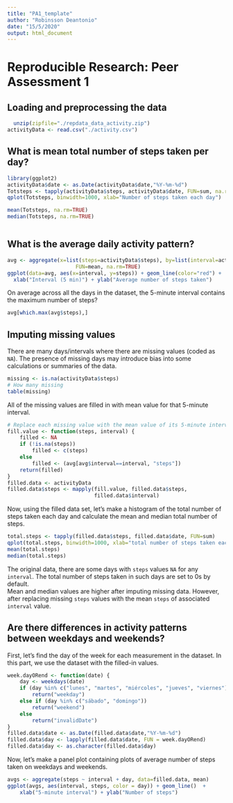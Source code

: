 ---
title: "PA1_template"
author: "Robinsson Deantonio"
date: "15/5/2020"
output: html_document
---

# Reproducible Research: Peer Assessment 1

## Loading and preprocessing the data
```{r loaddata}
  unzip(zipfile="./repdata_data_activity.zip")
activityData <- read.csv("./activity.csv")
```

## What is mean total number of steps taken per day?
```{r}
library(ggplot2)
activityData$date <- as.Date(activityData$date,"%Y-%m-%d")
Totsteps <- tapply(activityData$steps, activityData$date, FUN=sum, na.rm=TRUE)
qplot(Totsteps, binwidth=1000, xlab="Number of steps taken each day")
```
```{r}
mean(Totsteps, na.rm=TRUE)
median(Totsteps, na.rm=TRUE)
```



```{r}
```

## What is the average daily activity pattern?
```{r}
avg <- aggregate(x=list(steps=activityData$steps), by=list(interval=activityData$interval),
                      FUN=mean, na.rm=TRUE)
ggplot(data=avg, aes(x=interval, y=steps)) + geom_line(color="red") +
  xlab("Interval (5 min)") + ylab("Average number of steps taken")
```

On average across all the days in the dataset, the 5-minute interval contains
the maximum number of steps?
```{r}
avg[which.max(avg$steps),]
```

## Imputing missing values

There are many days/intervals where there are missing values (coded as `NA`). The presence of missing days may introduce bias into some calculations or summaries of the data.

```{r how_many_missing}
missing <- is.na(activityData$steps)
# How many missing
table(missing)
```

All of the missing values are filled in with mean value for that 5-minute
interval.

```{r}
# Replace each missing value with the mean value of its 5-minute interval
fill.value <- function(steps, interval) {
    filled <- NA
    if (!is.na(steps))
        filled <- c(steps)
    else
        filled <- (avg[avg$interval==interval, "steps"])
    return(filled)
}
filled.data <- activityData
filled.data$steps <- mapply(fill.value, filled.data$steps,
                            filled.data$interval)
```
Now, using the filled data set, let's make a histogram of the total number of steps taken each day and calculate the mean and median total number of steps.

```{r}
total.steps <- tapply(filled.data$steps, filled.data$date, FUN=sum)
qplot(total.steps, binwidth=1000, xlab="total number of steps taken each day")
mean(total.steps)
median(total.steps)
```

The original data, there are some days with `steps` values `NA` for  any `interval`. The total number of steps taken in such days are set to 0s by
default.  
Mean and median values are higher after imputing missing data.  However, after replacing missing `steps` values with the mean `steps`
of associated `interval` value.


## Are there differences in activity patterns between weekdays and weekends?
First, let's find the day of the week for each measurement in the dataset. In
this part, we use the dataset with the filled-in values.

```{r}
week.dayORend <- function(date) {
    day <- weekdays(date)
    if (day %in% c("lunes", "martes", "miércoles", "jueves", "viernes"))
        return("weekday")
    else if (day %in% c("sábado", "domingo"))
        return("weekend")
    else
        return("invalidDate")
}
filled.data$date <- as.Date(filled.data$date,"%Y-%m-%d")
filled.data$day <- lapply(filled.data$date, FUN = week.dayORend)
filled.data$day <- as.character(filled.data$day)
```

Now, let's make a panel plot containing plots of average number of steps taken
on weekdays and weekends.
```{r}
avgs <- aggregate(steps ~ interval + day, data=filled.data, mean)
ggplot(avgs, aes(interval, steps, color = day)) + geom_line()  +
    xlab("5-minute interval") + ylab("Number of steps")
```
